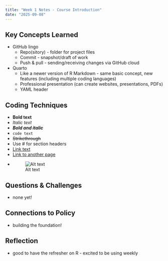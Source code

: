 ---
title: "Week 1 Notes - Course Introduction"
date: "2025-09-08"
---

## Key Concepts Learned
- GitHub lingo
  - Repo(sitory) - folder for project files
  - Commit - snapshot/draft of work
  - Push & pull - sending/receiving changes via GitHub cloud

- Quarto
  - Like a newer version of R Markdown - same basic concept, new features (including multiple coding languages)
  - Professional presentation (can create websites, presentations, PDFs)
  - YAML header

## Coding Techniques
- **Bold text**
- *Italic text*
- ***Bold and italic***
- `code text`
- ~~Strikethrough~~
- Use # for section headers
- [Link text](https://example.com)
- [Link to another page](about.qmd)
- ![Alt text](path/to/image.png)

## Questions & Challenges
- none yet!

## Connections to Policy
- building the foundation!

## Reflection
- good to have the refresher on R - excited to be using weekly
